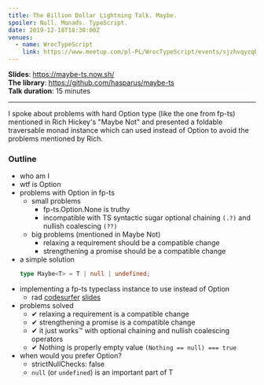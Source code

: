 ```yaml
---
title: The Billion Dollar Lightning Talk. Maybe.
spoiler: Null. Monads. TypeScript.
date: 2019-12-18T18:30:00Z
venues:
  - name: WrocTypeScript
    link: https://www.meetup.com/pl-PL/WrocTypeScript/events/sjzhvqyzqbhc/
---
```


[fp-ts]: https://github.com/gcanti/fp-ts
[maybe not]: https://youtu.be/YR5WdGrpoug

**Slides**: https://maybe-ts.now.sh/ \
**The library**: https://github.com/hasparus/maybe-ts \
**Talk duration**: 15 minutes

---

I spoke about problems with hard Option type (like the one from fp-ts)
mentioned in Rich Hickey's "Maybe Not" and presented a foldable traversable
monad instance which can used instead of Option to avoid the
problems mentioned by Rich.

### Outline

- who am I
- wtf is Option
- problems with Option in fp-ts
  - small problems
    - fp-ts.Option.None is truthy
    - incompatible with TS syntactic sugar
      optional chaining `(.?)` and nullish coalescing `(??)`
  - big problems (mentioned in Maybe Not)
    - relaxing a requirement should be a compatible change
    - strengthening a promise should be a compatible change
- a simple solution
  ```ts
  type Maybe<T> = T | null | undefined;
  ```
- implementing a fp-ts typeclass instance to use instead of Option
  - rad [codesurfer](https://github.com/pomber/code-surfer) [slides](https://maybe-ts.now.sh/10)
- problems solved
  - ✔ relaxing a requirement is a compatible change
  - ✔ strengthening a promise is a compatible change
  - ✔ it just works™ with optional chaining and nullish coalescing operators
  - ✔ Nothing is properly empty value `(Nothing == null) === true`
- when would you prefer Option?
  - strictNullChecks: false
  - `null` (or `undefined`) is an important part of T

